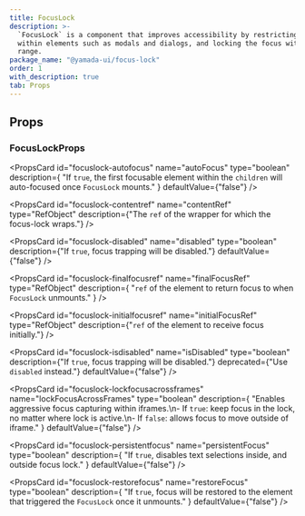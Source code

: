 ```yaml
---
title: FocusLock
description: >-
  `FocusLock` is a component that improves accessibility by restricting focus
  within elements such as modals and dialogs, and locking the focus within that
  range.
package_name: "@yamada-ui/focus-lock"
order: 1
with_description: true
tab: Props
---
```


## Props

### FocusLockProps

<PropsCard
  id="focuslock-autofocus"
  name="autoFocus"
  type="boolean"
  description={
    "If `true`, the first focusable element within the `children` will auto-focused once `FocusLock` mounts."
  }
  defaultValue={"false"}
/>

<PropsCard
  id="focuslock-contentref"
  name="contentRef"
  type="RefObject<HTMLElement>"
  description={"The `ref` of the wrapper for which the focus-lock wraps."}
/>

<PropsCard
  id="focuslock-disabled"
  name="disabled"
  type="boolean"
  description={"If `true`, focus trapping will be disabled."}
  defaultValue={"false"}
/>

<PropsCard
  id="focuslock-finalfocusref"
  name="finalFocusRef"
  type="RefObject<FocusableElement>"
  description={
    "`ref` of the element to return focus to when `FocusLock` unmounts."
  }
/>

<PropsCard
  id="focuslock-initialfocusref"
  name="initialFocusRef"
  type="RefObject<FocusableElement>"
  description={"`ref` of the element to receive focus initially."}
/>

<PropsCard
  id="focuslock-isdisabled"
  name="isDisabled"
  type="boolean"
  description={"If `true`, focus trapping will be disabled."}
  deprecated={"Use `disabled` instead."}
  defaultValue={"false"}
/>

<PropsCard
  id="focuslock-lockfocusacrossframes"
  name="lockFocusAcrossFrames"
  type="boolean"
  description={
    "Enables aggressive focus capturing within iframes.\n- If `true`: keep focus in the lock, no matter where lock is active.\n- If `false`:  allows focus to move outside of iframe."
  }
  defaultValue={"false"}
/>

<PropsCard
  id="focuslock-persistentfocus"
  name="persistentFocus"
  type="boolean"
  description={
    "If `true`, disables text selections inside, and outside focus lock."
  }
  defaultValue={"false"}
/>

<PropsCard
  id="focuslock-restorefocus"
  name="restoreFocus"
  type="boolean"
  description={
    "If `true`, focus will be restored to the element that triggered the `FocusLock` once it unmounts."
  }
  defaultValue={"false"}
/>
